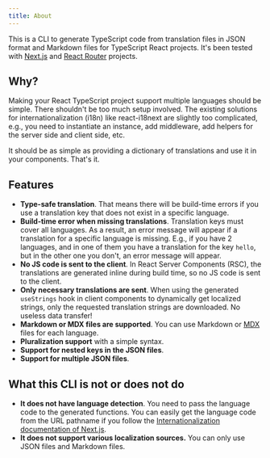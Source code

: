 ```yaml
---
title: About
---
```


This is a CLI to generate TypeScript code from translation files in JSON format and Markdown files for TypeScript React projects. It's been tested with [Next.js](https://nextjs.org/) and [React Router](https://reactrouter.com/home) projects.

## Why?

Making your React TypeScript project support multiple languages should be simple. There shouldn't be too much setup involved. The existing solutions for internationalization (i18n) like react-i18next are slightly too complicated, e.g., you need to instantiate an instance, add middleware, add helpers for the server side and client side, etc.

It should be as simple as providing a dictionary of translations and use it in your components. That's it.

## Features

- **Type-safe translation**. That means there will be build-time errors if you use a translation key that does not exist in a specific language.
- **Build-time error when missing translations**. Translation keys must cover all languages. As a result, an error message will appear if a translation for a specific language is missing. E.g., if you have 2 languages, and in one of them you have a translation for the key `hello`, but in the other one you don't, an error message will appear.
- **No JS code is sent to the client**. In React Server Components (RSC), the translations are generated inline during build time, so no JS code is sent to the client.
- **Only necessary translations are sent**. When using the generated `useStrings` hook in client components to dynamically get localized strings, only the requested translation strings are downloaded. No useless data transfer!
- **Markdown or MDX files are supported**. You can use Markdown or [MDX](https://mdxjs.com) files for each language.
- **Pluralization support** with a simple syntax.
- **Support for nested keys in the JSON files**.
- **Support for multiple JSON files**.

## What this CLI is not or does not do

- **It does not have language detection**. You need to pass the language code to the generated functions. You can easily get the language code from the URL pathname if you follow the [Internationalization documentation of Next.js](https://nextjs.org/docs/app/guides/internationalization#routing-overview).
- **It does not support various localization sources.** You can only use JSON files and Markdown files.
